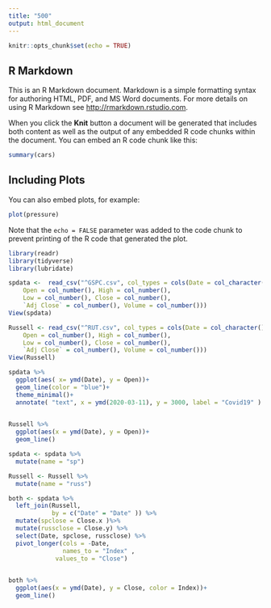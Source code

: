 ```yaml
---
title: "500"
output: html_document
---
```


```r
knitr::opts_chunk$set(echo = TRUE)
```

## R Markdown

This is an R Markdown document. Markdown is a simple formatting syntax for authoring HTML, PDF, and MS Word documents. For more details on using R Markdown see <http://rmarkdown.rstudio.com>.

When you click the **Knit** button a document will be generated that includes both content as well as the output of any embedded R code chunks within the document. You can embed an R code chunk like this:

```r
summary(cars)
```

## Including Plots

You can also embed plots, for example:

```r
plot(pressure)
```

Note that the `echo = FALSE` parameter was added to the code chunk to prevent printing of the R code that generated the plot.

```r
library(readr)
library(tidyverse)
library(lubridate)
```


```r
spdata <-  read_csv("^GSPC.csv", col_types = cols(Date = col_character(), 
    Open = col_number(), High = col_number(), 
    Low = col_number(), Close = col_number(), 
    `Adj Close` = col_number(), Volume = col_number()))
View(spdata)
```

```r
Russell <- read_csv("^RUT.csv", col_types = cols(Date = col_character(), 
    Open = col_number(), High = col_number(), 
    Low = col_number(), Close = col_number(), 
    `Adj Close` = col_number(), Volume = col_number()))
View(Russell)

```

```r
spdata %>%
  ggplot(aes( x= ymd(Date), y = Open))+
  geom_line(color = "blue")+
  theme_minimal()+
  annotate( "text", x = ymd(2020-03-11), y = 3000, label = "Covid19" )
  
```
```r
Russell %>%
  ggplot(aes(x = ymd(Date), y = Open))+
  geom_line()
```
```r
spdata <- spdata %>%
  mutate(name = "sp")

```

```r
Russell <- Russell %>%
  mutate(name = "russ")
```


```r
both <- spdata %>%
  left_join(Russell,
            by = c("Date" = "Date" )) %>%
  mutate(spclose = Close.x )%>%
  mutate(russclose = Close.y) %>%
  select(Date, spclose, russclose) %>%
  pivot_longer(cols = -Date,
               names_to = "Index" ,
             values_to = "Close") 
  
```

```r
both %>%
  ggplot(aes(x = ymd(Date), y = Close, color = Index))+
  geom_line()
  
```

